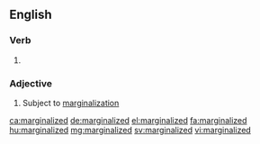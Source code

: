 ==English==

===Verb===
{{head|en}}

# {{en-past of|marginalize}}

===Adjective===
{{en-adj}}

# Subject to [[marginalization]]

[[ca:marginalized]]
[[de:marginalized]]
[[el:marginalized]]
[[fa:marginalized]]
[[hu:marginalized]]
[[mg:marginalized]]
[[sv:marginalized]]
[[vi:marginalized]]